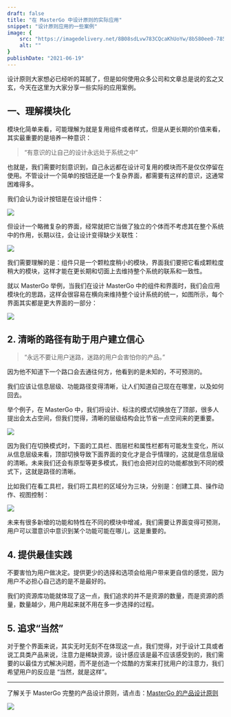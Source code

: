 ```yaml
---
draft: false
title: "在 MasterGo 中设计原则的实际应用"
snippet: "设计原则应用的一些案例"
image: {
    src: "https://imagedelivery.net/8B08sdLvw783CQcaKhUoYw/8b580ee0-7850-44b1-b970-369f9a79e300/public",
    alt: ""
}
publishDate: "2021-06-19"
---
```


设计原则大家想必已经听的耳腻了，但是如何使用众多公司和文章总是说的玄之又玄，今天在这里为大家分享一些实际的应用案例。

## 一、理解模块化

模块化简单来看，可能理解为就是复用组件或者样式，但是从更长期的价值来看，其实最重要的是培养一种意识：

> “有意识的让自己的设计永远处于系统之中”

也就是，我们需要时刻意识到，自己永远都在设计可复用的模块而不是仅仅停留在使用。不管设计一个简单的按钮还是一个复杂界面，都需要有这样的意识，这通常困难得多。

我们会认为设计按钮是在设计组件：

![](https://imagedelivery.net/8B08sdLvw783CQcaKhUoYw/9efa12e4-5241-4229-c04c-4470af577500/public)

但设计一个略微复杂的界面，经常就把它当做了独立的个体而不考虑其在整个系统中的作用，长期以往，会让设计变得缺少关联性：

![](https://imagedelivery.net/8B08sdLvw783CQcaKhUoYw/b8904840-a014-4399-97d6-2c02aa8cfa00/public)

我们需要理解的是：组件只是一个颗粒度稍小的模块，界面我们要把它看成颗粒度稍大的模块，这样才能在更长期和切面上去维持整个系统的联系和一致性。

就以 MasterGo 举例，当我们在设计 MasterGo 中的组件和界面时，我们会应用模块化的思路，这样会很容易在横向来维持整个设计系统的统一，如图所示，每个界面其实都是更大界面的一部分：

![](https://imagedelivery.net/8B08sdLvw783CQcaKhUoYw/84b5933c-19e8-46a8-41d7-c815c0360800/public)


## 2. 清晰的路径有助于用户建立信心

> “永远不要让用户迷路，迷路的用户会害怕你的产品。”

因为他不知道下一个路口会去通往何方，他看到的是未知的，不可预测的。

我们应该让信息层级、功能路径变得清晰，让人们知道自己现在在哪里，以及如何回去。

举个例子，在 MasterGo 中，我们将设计、标注的模式切换放在了顶部，很多人提出会太占空间，但我们觉得，清晰的层级结构会比节省一点空间来的更重要。

![](https://imagedelivery.net/8B08sdLvw783CQcaKhUoYw/ac72ce6a-7da1-44a5-ac1d-bea5adde1700/public)

因为我们在切换模式时，下面的工具栏、图层栏和属性栏都有可能发生变化，所以从信息层级来看，顶部切换导致下面界面的变化才是合乎情理的，这就是信息层级的清晰。未来我们还会有原型等更多模式，我们也会把对应的功能都放到不同的模式下，这就是路径的清晰。

比如我们在看工具栏，我们将工具栏的区域分为三块，分别是：创建工具、操作动作、视图控制：

![](https://imagedelivery.net/8B08sdLvw783CQcaKhUoYw/caf5e5ad-c531-4c43-108c-c0c6512f5e00/public)

未来有很多新增的功能和特性在不同的模块中增减，我们需要让界面变得可预测，用户可以潜意识中意识到某个功能可能在哪儿，这是重要的。

## 4. 提供最佳实践

不要害怕为用户做决定。提供更少的选择和选项会给用户带来更自信的感觉，因为用户不必担心自己选的是不是最好的。

我们的资源库功能就体现了这一点，我们追求的并不是资源的数量，而是资源的质量，数量越少，用户用起来就不用在多一步选择的过程。

## 5. 追求“当然”

对于整个界面来说，其实无时无刻不在体现这一点，我们觉得，对于设计工具或者说工具类产品来说，注意力是稀缺资源，设计感应该是最不应该感受到的，我们需要的以最佳方式解决问题，而不是创造一个炫酷的方案来打扰用户的注意力，我们希望用户的反应是 “当然，就是这样”。

---

了解关于 MasterGo 完整的产品设计原则，请点击：[MasterGo 的产品设计原则](https://zuozizhen.com/blog/master-principle)

![](https://imagedelivery.net/8B08sdLvw783CQcaKhUoYw/7ee322f1-ea27-4444-3343-f24c59a59900/public)
